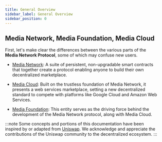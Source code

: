 ```yaml
---
title: General Overview
sidebar_label: General Overview
sidebar_position: 0
---
```

## Media Network, Media Foundation, Media Cloud
First, let's make clear the differences between the various parts of the **Media Network Protocol**, some of which may confuse new users.

- [Media Network](./protocol-overview): A suite of persistent, non-upgradable smart contracts that together create a protocol enabling anyone to build their own decentralized marketplace.

- [Media Cloud](https://www.mediacloud.ws/): Built on the trustless foundation of Media Network, it presents a web services marketplace, setting a new decentralized standard to compete with platforms like Google Cloud and Amazon Web Services.

- [Media Foundation](https://www.media.foundation/): This entity serves as the driving force behind the development of the Media Network protocol, along with Media Cloud.

:::note
Some concepts and portions of this documentation have been inspired by or adapted from [Uniswap](https://uniswap.org/). We acknowledge and appreciate the contributions of the Uniswap community to the decentralized ecosystem.
:::